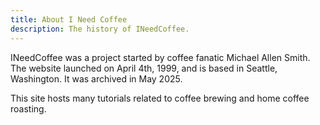 ```yaml
---
title: About I Need Coffee
description: The history of INeedCoffee.
---
```



<PageLayout title={frontmatter.title} description={frontmatter.description}>

INeedCoffee was a project started by coffee fanatic Michael Allen Smith. The website
launched on April 4th, 1999, and is based in Seattle, Washington. It was archived in May 2025.

This site hosts many tutorials related to coffee brewing and home coffee roasting.

</PageLayout>
